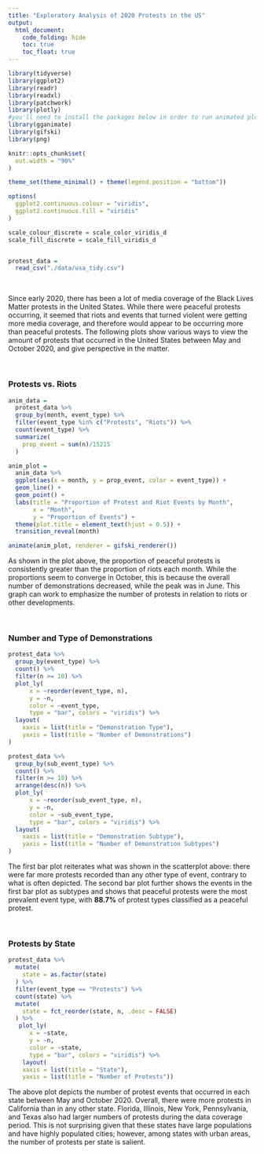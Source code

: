```yaml
---
title: "Exploratory Analysis of 2020 Protests in the US"
output: 
  html_document:
    code_folding: hide
    toc: true
    toc_float: true
---
```


```r
library(tidyverse)
library(ggplot2)
library(readr)
library(readxl)
library(patchwork)
library(plotly)
#you'll need to install the packages below in order to run animated plots or knit
library(gganimate)
library(gifski)
library(png)

knitr::opts_chunk$set(
  out.width = "90%"
)

theme_set(theme_minimal() + theme(legend.position = "bottom"))

options(
  ggplot2.continuous.colour = "viridis",
  ggplot2.continuous.fill = "viridis"
)

scale_colour_discrete = scale_color_viridis_d
scale_fill_discrete = scale_fill_viridis_d


protest_data =
  read_csv("./data/usa_tidy.csv")
```

<style type="text/css">

h1.title {
  text-align: center;
}

</style>

&nbsp;

Since early 2020, there has been a lot of media coverage of the Black Lives Matter protests in the United States. While there were peaceful protests occurring, it seemed that riots and events that turned violent were getting more media coverage, and therefore would appear to be occurring more than peaceful protests. The following plots show various ways to view the amount of protests that occurred in the United States between May and October 2020, and give perspective in the matter.

&nbsp;

### Protests vs. Riots

```r
anim_data =
  protest_data %>%
  group_by(month, event_type) %>% 
  filter(event_type %in% c("Protests", "Riots")) %>%
  count(event_type) %>% 
  summarize(
    prop_event = sum(n)/15215
  )

anim_plot =
  anim_data %>% 
  ggplot(aes(x = month, y = prop_event, color = event_type)) +
  geom_line() +
  geom_point() +
  labs(title = "Proportion of Protest and Riot Events by Month",
       x = "Month",
       y = "Proportion of Events") +
  theme(plot.title = element_text(hjust = 0.5)) +
  transition_reveal(month)

animate(anim_plot, renderer = gifski_renderer())
```

As shown in the plot above, the proportion of peaceful protests is consistently greater than the proportion of riots each month. While the proportions seem to converge in October, this is because the overall number of demonstrations decreased, while the peak was in June. This graph can work to emphasize the number of protests in relation to riots or other developments.

&nbsp;

### Number and Type of Demonstrations

```r
protest_data %>% 
  group_by(event_type) %>% 
  count() %>% 
  filter(n >= 10) %>% 
  plot_ly(
      x = ~reorder(event_type, n),
      y = ~n, 
      color = ~event_type,
      type = "bar", colors = "viridis") %>% 
  layout(
    xaxis = list(title = "Demonstration Type"),
    yaxis = list(title = "Number of Demonstrations")
)

protest_data %>% 
  group_by(sub_event_type) %>% 
  count() %>% 
  filter(n >= 10) %>% 
  arrange(desc(n)) %>% 
  plot_ly(
      x = ~reorder(sub_event_type, n), 
      y = ~n,
      color = ~sub_event_type,
      type = "bar", colors = "viridis") %>% 
  layout(
    xaxis = list(title = "Demonstration Subtype"),
    yaxis = list(title = "Number of Demonstration Subtypes")
)
```

The first bar plot reiterates what was shown in the scatterplot above: there were far more protests recorded than any other type of event, contrary to what is often depicted. The second bar plot further shows the events in the first bar plot as subtypes and shows that peaceful protests were the most prevalent event type, with **88.7%** of protest types classified as a peaceful protest.

&nbsp;

### Protests by State

```r
protest_data %>% 
  mutate(
    state = as.factor(state)
  ) %>% 
  filter(event_type == "Protests") %>% 
  count(state) %>% 
  mutate(
    state = fct_reorder(state, n, .desc = FALSE)
  ) %>% 
   plot_ly(
      x = ~state,
      y = ~n, 
      color = ~state,
      type = "bar", colors = "viridis") %>% 
    layout(
    xaxis = list(title = "State"),
    yaxis = list(title = "Number of Protests"))
```

The above plot depicts the number of protest events that occurred in each state between May and October 2020. Overall, there were more protests in California than in any other state. Florida, Illinois, New York, Pennsylvania, and Texas also had larger numbers of protests during the data coverage period. This is not surprising given that these states have large populations and have highly populated cities; however, among states with urban areas, the number of protests per state is salient.

